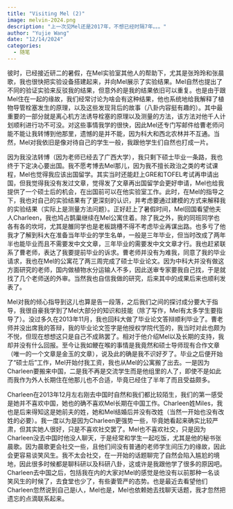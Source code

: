 ```yaml
---
title: "Visiting Mel (2)"
image: melvin-2024.png
description: "上一次见Mel还是2017年，不想已经时隔7年。。。"
author: "Yujie Wang"
date: "12/14/2024"
categories:
  - 随笔
---
```


彼时，已经接近研二的暑假，在Mel实验室其他人的帮助下，尤其是张玲玲和张晨歌，我也很快把实验设备搭建起来，并向Mel展示了实验结果。Mel自然也提出了不同的验证实验来反驳我的结果，但意外的是我的结果依旧可以重复。也是由于跟Mel住在一起的缘故，我们经常讨论为啥会有这种结果，他也系统地给我解释了植物导管栓塞发生的原理，以及这些发现背后的故事（八卦内容挺有趣的）。其中最重要的一部分就是离心机方法诱导栓塞的原理以及测量的方法，该方法对他千人计划顺利进行功不可没。对这些事情我学的很快，因此Mel还专门写邮件给曹老师问能不能让我转博到他那里，遗憾的是并不能，因为科大和西北农林并不互通。当然，Mel对我依旧是像对待自己的学生一般，我跟他学生们自然也打成一片。

因为我没法转博（因为老师已经去了广西大学），我只剩下硕士毕业一条路，我也终于下定决心要出国。我不愿考博去Mel那儿，因为我不擅长政治之类的考试课程，Mel也觉得我应该出国留学。其实当时还能赶上GRE和TOFEL考试再申请出国，但我觉得我没有发过文章，觉得发了文章再出国留学会更好申请，Mel也给我提供了一个硕士后的机会，在出国前可以在他实验室工作。此时，在Mel的指导之下，我也对自己的实验结果有了更深刻的认识，并考虑要通过建模的方式来解释我的实验结果（实际上是测量方法问题）。正好赶上了暑假时间，Mel回国看望他夫人Charleen，我也鸠占鹊巢继续在Mel公寓住着。除了我之外，我的同班同学也各有各的坎坷，尤其是雒同学也是老板跳槽不得不考虑毕业再谋出路。也多亏了他我才了解到科大在准备当年毕业的学生名单，一般是三年毕业，但当时改成了两年半也能毕业而且不需要发中文文章，三年毕业的需要发中文文章才行。我也赶紧联系了曹老师，表达了我要提前毕业的诉求。曹老师并没有为难我，同意了我的毕业请求，我也在Mel的公寓花了两三周完成了硕士毕业论文。因为中科大并没有做这方面研究的老师，国内做植物水分运输人不多，因此送审专家要我自己找，于是就找了几个老师送的外审。当然我也自信我做的研究，后来其中的成果后来也顺利发表了。

Mel对我的倾心指导到这儿也算是告一段落，之后我们之间的探讨成分要大于指导，我很自豪我学到了Mel大部分的知识和技能（除了写作，Mel有太多学生要指导了）。没过多久在2013年11月，我也回科大做了毕业论文答辩顺利毕业了。曹老师并没出席我的答辩，我的毕业论文签字是他授权学院代签的，我当时对此也颇为不悦，但现在想想这只是自己不成熟罢了。相对于他介绍Mel以及长期的支持，我却并没有什么回报。至今让我如鲠在喉的事情是我竟然和硕士导师现有合作文章（唯一的一个文章是金玉的文章），说及此的确是我不识好歹了。毕业之后便开始了“硕士后”工作，Mel开始付我工资，我也从Mel的公寓搬了出去。一是因为Charleen要搬来中国，二是我不再是交流学生而是他组里的人了，即使不是如此而我作为外人长期住在他那儿也不合适，毕竟已经住了半年了而且受益颇多。

Charleen在2013年12月左右刚去中国时自然和我们都比较陌生，我们的第一感受是她并不喜欢中国，她也的确不喜欢Mel长期在中国工作。Charleen姓Miles，我也是后来得知这是她前夫的姓，她和Mel结婚后并没有改姓（当然一开始也没有改姓的必要）。我一度以为是因为Charleen更强势一些，毕竟她看起来确实比较严肃，但其实她人很好，只是不喜欢社交罢了。Mel也不喜欢社交，只是因为Charleen没去中国时他没人聊天，于是经常和学生一起吃饭，尤其是他的秘书张晨歌。因为晨歌更会社交一些，且他们间没有普通的老师学生间压力的缘故，因此会更容易谈笑风生。我不太会社交，在一开始的话题聊完了自然会陷入尴尬的境地，因此很多时候都是聊科研以及科研八卦，这或许是我跟他学了很多的原因吧。Charleen去中国之后，包括我在内的大家对Mel的感觉是他没有以前那种一名谈笑风生的时候了，去食堂也少了，有些妻管严的态势。也是最近去看望他们Charleen忽然说到自己是i人，Mel也是，Mel也依赖她去找聊天话题，我才忽然把遗忘的点滴联系起来。
